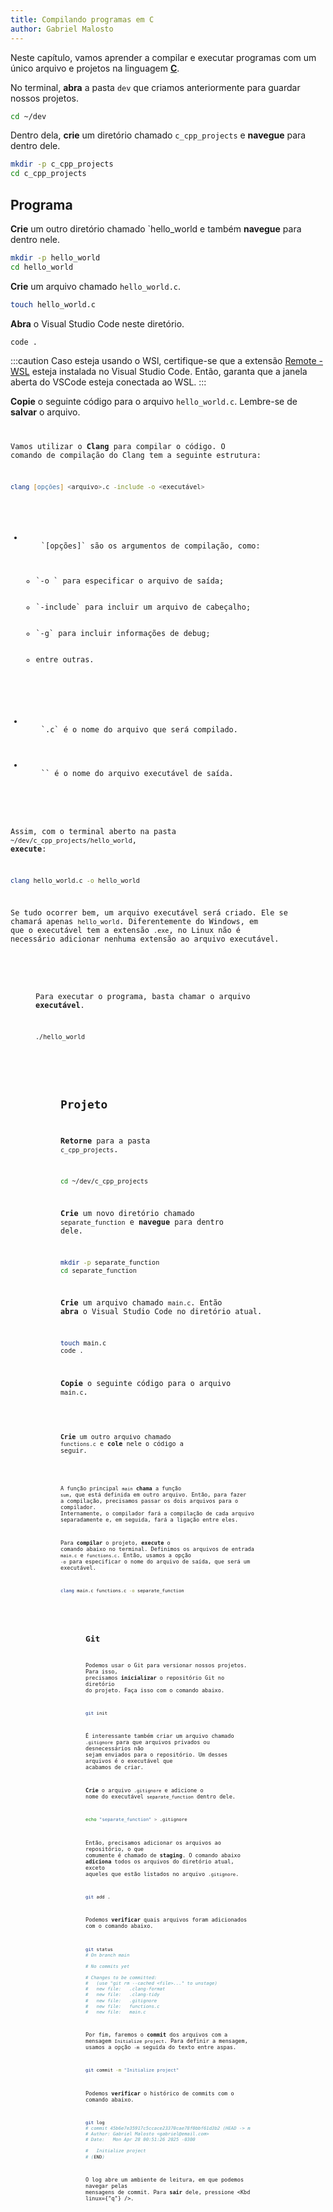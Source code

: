 ```yaml
---
title: Compilando programas em C
author: Gabriel Malosto
---
```





Neste capítulo, vamos aprender a compilar e executar programas com um único arquivo e projetos na linguagem [**C**](https://www.gnu.org/software/gnu-c-manual/gnu-c-manual.html).

No terminal, **abra** a pasta `dev` que criamos anteriormente para guardar nossos projetos.

```zsh title="Fedora, WSL ou Mint" frame="terminal"
cd ~/dev
```

Dentro dela, **crie** um diretório chamado `c_cpp_projects` e **navegue** para dentro dele.

```zsh title="Fedora, WSL ou Mint" frame="terminal"
mkdir -p c_cpp_projects
cd c_cpp_projects
```

## Programa

**Crie** um outro diretório chamado `hello_world e também **navegue** para dentro nele.

```zsh title="Fedora, WSL ou Mint" frame="terminal"
mkdir -p hello_world
cd hello_world
```

**Crie** um arquivo chamado `hello_world.c`.

```zsh title="Fedora, WSL ou Mint" frame="terminal"
touch hello_world.c
```

**Abra** o Visual Studio Code neste diretório.

```zsh title="Fedora, WSL ou Mint" frame="terminal"
code .
```

:::caution
Caso esteja usando o WSl, certifique-se que a extensão [Remote -
WSL](https://marketplace.visualstudio.com/items?itemName=ms-vscode-remote.remote-wsl)
esteja instalada no Visual Studio Code. Então, garanta que a janela aberta do
VSCode esteja conectada ao WSL.
:::

**Copie** o seguinte código para o arquivo `hello_world.c`.
Lembre-se de **salvar** o arquivo.

<Code
  lang="c"
  title="hello_world/hello_world.c"
  code={helloWorldCode}
  frame="code"
/>

Vamos utilizar o **Clang** para compilar o código.
O comando de compilação do Clang tem a seguinte estrutura:

```zsh title="Fedora, WSL ou Mint" frame="terminal"
clang [opções] <arquivo>.c -include -o <executável>
```

<ul>
  <li>
    `[opções]` são os argumentos de compilação, como:
    <ul>
      <li>`-o <arquivo>` para especificar o arquivo de saída;</li>
      <li>`-include` para incluir um arquivo de cabeçalho;</li>
      <li>`-g` para incluir informações de debug;</li>
      <li>entre outras.</li>
    </ul>
  </li>
  <li>
    `<arquivo>.c` é o nome do arquivo que será compilado.
  </li>
  <li>
    `<executável>` é o nome do arquivo executável de saída.
  </li>
</ul>

Assim, com o terminal aberto na pasta `~/dev/c_cpp_projects/hello_world`, **execute**:

```zsh title="Fedora, WSL ou Mint" frame="terminal"
clang hello_world.c -o hello_world
```

Se tudo ocorrer bem, um arquivo executável será criado.
Ele se chamará apenas `hello_world`.
Diferentemente do Windows, em que o executável tem a extensão `.exe`, no Linux não é necessário adicionar nenhuma extensão ao arquivo executável.

<Figure
  caption={`Compilação do arquivo "hello_world.c".`}
  images={[
    {
      src: compileHello,
      alt: `Terminal exibindo três comandos executados. O primeiro é "ls" e mostra o arquivo "hello_world.c" dentro da pasta "hello_world". O segundo é o de compilação, que não retorna nenhum texto. O terceiro é "ls" novamente, que agora mostra os arquivos "hello_world.c" e "hello_world".`,
    },
  ]}
/>

Para executar o programa, basta chamar o arquivo **executável**.

```zsh title="Fedora, WSL ou Mint" frame="terminal"
./hello_world
```

<Figure
  caption={`Execução do programa "hello_world".`}
  images={[
    {
      src: runHello,
      alt: `Terminal exibindo o comando "./hello_world" e a saída do programa, que é "Hello, world! This is my first code in C.".`,
    },
  ]}
/>

## Projeto

**Retorne** para a pasta `c_cpp_projects`.

```zsh title="Fedora, WSL ou Mint" frame="terminal"
cd ~/dev/c_cpp_projects
```

**Crie** um novo diretório chamado `separate_function` e **navegue** para dentro dele.

```zsh title="Fedora, WSL ou Mint" frame="terminal"
mkdir -p separate_function
cd separate_function
```

**Crie** um arquivo chamado `main.c`.
Então **abra** o Visual Studio Code no diretório atual.

```zsh title="Fedora, WSL ou Mint" frame="terminal"
touch main.c
code .
```

**Copie** o seguinte código para o arquivo `main.c`.

<Code
  lang="c"
  title="separate_function/main.c"
  code={mainFromSeparateFunctionCode}
  frame="code"
/>

**Crie** um outro arquivo chamado `functions.c` e **cole** nele o código a seguir.

<Code
  lang="c"
  title="separate_function/functions.c"
  code={functionsFromSeparateFunctionCode}
  frame="code"
/>

A função principal `main` **chama** a função `sum`, que está definida em outro arquivo.
Então, para fazer a compilação, precisamos passar os dois arquivos para o compilador.
Internamente, o compilador fará a compilação de cada arquivo separadamente e, em seguida, fará a ligação entre eles.

Para **compilar** o projeto, **execute** o comando abaixo no terminal.
Definimos os arquivos de entrada `main.c` e `functions.c`.
Então, usamos a opção `-o` para especificar o nome do arquivo de saída, que será um executável.

```zsh title="Fedora, WSL ou Mint" frame="terminal"
clang main.c functions.c -o separate_function
```

<Figure
  caption={`Compilação do projeto "separate_function".`}
  images={[
    {
      src: compileRunSeparate,
      alt: `Terminal exibindo quatro comandos executados. O primeiro é "ls" e mostra os arquivos "functions.c" e "main.c" dentro da pasta "separate_function". O segundo é o de compilação, que não retorna nenhum texto. O terceiro é "ls" novamente, que agora mostra os arquivos "functions.c", "main.c" e "separate_function". O quarto é a execução do programa, que retorna "The sum of 5 and 7 is 12.".`,
    },
  ]}
/>

## Git

Podemos usar o Git para versionar nossos projetos.
Para isso, precisamos **inicializar** o repositório Git no diretório do projeto.
Faça isso com o comando abaixo.

```zsh title="Fedora, WSL ou Mint" frame="terminal"
git init
```

É interessante também criar um arquivo chamado `.gitignore` para que arquivos privados ou desnecessários não sejam enviados para o repositório.
Um desses arquivos é o executável que acabamos de criar.

**Crie** o arquivo `.gitignore` e adicione o nome do executável `separate_function` dentro dele.

```zsh title="Fedora, WSL ou Mint" frame="terminal"
echo "separate_function" > .gitignore
```

Então, precisamos adicionar os arquivos ao repositório, o que comumente é chamado de **staging**.
O comando abaixo **adiciona** todos os arquivos do diretório atual, exceto aqueles que estão listados no arquivo `.gitignore`.

```zsh title="Fedora, WSL ou Mint" frame="terminal"
git add .
```

Podemos **verificar** quais arquivos foram adicionados com o comando abaixo.

```zsh title="Fedora, WSL ou Mint" frame="terminal"
git status
# On branch main

# No commits yet

# Changes to be committed:
#   (use "git rm --cached <file>..." to unstage)
# 	new file:   .clang-format
# 	new file:   .clang-tidy
# 	new file:   .gitignore
# 	new file:   functions.c
# 	new file:   main.c
```

Por fim, faremos o **commit** dos arquivos com a mensagem `Initialize project`.
Para definir a mensagem, usamos a opção `-m` seguida do texto entre aspas.

```zsh title="Fedora, WSL ou Mint" frame="terminal"
git commit -m "Initialize project"
```

Podemos **verificar** o histórico de commits com o comando abaixo.

```zsh title="Fedora, WSL ou Mint" frame="terminal"
git log
# commit 45b6e7e35917c5ccace23370cae78f0bbf61d3b2 (HEAD -> main)
# Author: Gabriel Malosto <gabriel@email.com>
# Date:   Mon Apr 28 00:51:26 2025 -0300

# 	Initialize project
# (END)
```

O log abre um ambiente de leitura, em que podemos navegar pelas mensagens de commit.
Para **sair** dele, pressione <Kbd linux={"q"} />.
